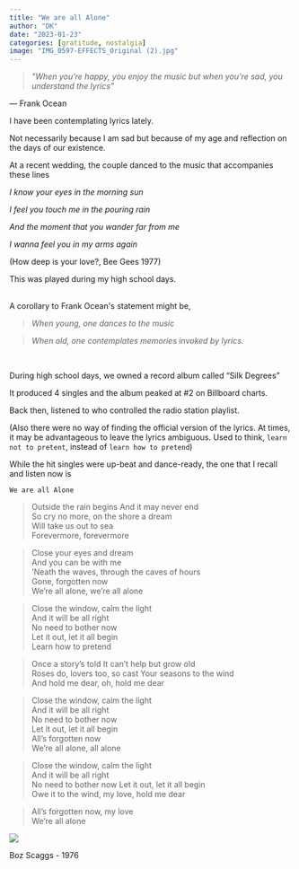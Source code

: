 ---
title: "We are all Alone"
author: "DK"
date: "2023-01-23"
categories: [gratitude, nostalgia]
image: "IMG_0597-EFFECTS_Original (2).jpg"
---

> *\"When you're happy, you enjoy the music but when you're sad, you understand the lyrics\"*

― Frank Ocean\

I have been contemplating lyrics lately.

Not necessarily because I am sad but because of my age and reflection on the days of our existence.


At a recent wedding, the couple danced to the music that accompanies these lines

*I know your eyes in the morning sun*

*I feel you touch me in the pouring rain*

*And the moment that you wander far from me*

*I wanna feel you in my arms again*

(How deep is your love?, Bee Gees 1977)

This was played during my high school days.

\
A corollary to Frank Ocean\'s statement might be,

> *When young, one dances to the music*

> *When old, one contemplates memories invoked by lyrics.*

\

During high school days, we owned a record album called "Silk Degrees"\

It produced 4 singles and the album peaked at #2 on Billboard charts.

Back then, listened to who controlled the radio station playlist.

(Also there were no way of finding the official version of the lyrics.
At times, it may be advantageous to leave the lyrics ambiguous.
Used to think, `learn not to pretent`, instead of `learn how to pretend`)

While the hit singles were up-beat and dance-ready, the one that I recall and listen now is

`We are all Alone`\

> Outside the rain begins And it may never end\
> So cry no more, on the shore a dream\
> Will take us out to sea\
> Forevermore, forevermore

> Close your eyes and dream\
> And you can be with me\
> 'Neath the waves, through the caves of hours\
> Gone, forgotten now\
> We're all alone, we're all alone

> Close the window, calm the light\
> And it will be all right\
> No need to bother now\
> Let it out, let it all begin\
> Learn how to pretend

> Once a story's told It can't help but grow old\
> Roses do, lovers too, so cast Your seasons to the wind\
> And hold me dear, oh, hold me dear

> Close the window, calm the light\
> And it will be all right\
> No need to bother now\
> Let it out, let it all begin\
> All's forgotten now\
> We're all alone, all alone

> Close the window, calm the light\
> And it will be all right\
> No need to bother now Let it out, let it all begin\
> Owe it to the wind, my love, hold me dear

> All's forgotten now, my love\
> We're all alone

![](20220826_183105-01.jpeg)

Boz Scaggs - 1976
